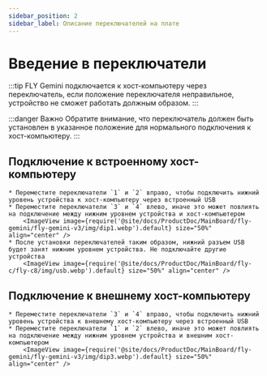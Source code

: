 ```yaml
---
sidebar_position: 2
sidebar_label: Описание переключателей на плате
---
```





# Введение в переключатели

:::tip
FLY Gemini подключается к хост-компьютеру через переключатель, если положение переключателя неправильное, устройство не сможет работать должным образом.
:::

:::danger Важно
Обратите внимание, что переключатель должен быть установлен в указанное положение для нормального подключения к хост-компьютеру.
:::

## Подключение к встроенному хост-компьютеру

    * Переместите переключатели `1` и `2` вправо, чтобы подключить нижний уровень устройства к хост-компьютеру через встроенный USB
    * Переместите переключатели `3` и `4` влево, иначе это может повлиять на подключение между нижним уровнем устройства и хост-компьютером
        <ImageView image={require('@site/docs/ProductDoc/MainBoard/fly-gemini/fly-gemini-v3/img/dip1.webp').default} size="50%" align="center" />
    * После установки переключателей таким образом, нижний разъем USB будет занят нижним уровнем устройства. Не подключайте другие устройства
        <ImageView image={require('@site/docs/ProductDoc/MainBoard/fly-c/fly-c8/img/usb.webp').default} size="50%" align="center" />


## Подключение к внешнему хост-компьютеру

    * Переместите переключатели `3` и `4` вправо, чтобы подключить нижний уровень устройства к внешнему хост-компьютеру через встроенный USB
    * Переместите переключатели `1` и `2` влево, иначе это может повлиять на подключение между нижним уровнем устройства и внешним хост-компьютером
        <ImageView image={require('@site/docs/ProductDoc/MainBoard/fly-gemini/fly-gemini-v3/img/dip3.webp').default} size="50%" align="center" />
